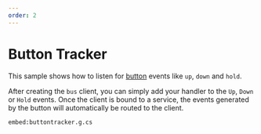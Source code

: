 ```yaml
---
order: 2
---
```

# Button Tracker

This sample shows how to listen for [button](/services/button) events like `up`, `down` and `hold`.

After creating the `bus` client, you can simply add your handler to the `Up`, `Down` or `Hold` events.
Once the client is bound to a service, the events generated by the button will automatically be routed
to the client.

`embed:buttontracker.g.cs`
